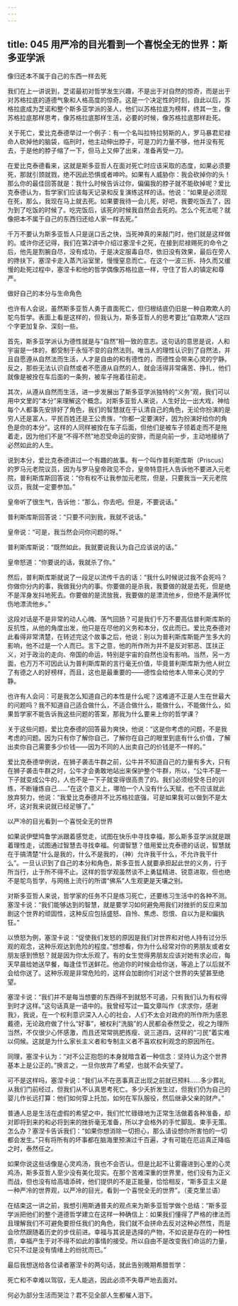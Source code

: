 ```yaml
---
---
---
```

title: 045 用严冷的目光看到一个喜悦全无的世界：斯多亚学派
---







像归还本不属于自己的东西一样去死

我们在上一讲说到，芝诺最初对哲学发生兴趣，不是出于对自然的惊奇，而是出于对苏格拉底的道德气象和人格高度的惊奇。这是一个决定性的时刻，自此以后，苏格拉底成为芝诺和整个斯多亚学派的圣人，他们以苏格拉底为榜样，终其一生，像苏格拉底那样思考，像苏格拉底那样生活，必要的时候，像苏格拉底那样赴死。

关于死亡，爱比克泰德举过一个例子：有一个名叫拉特拉努斯的人，罗马暴君尼禄命人砍掉他的脑袋，临刑时，他主动伸出脖子，可是刀的力量不够，他并没有死去，于是他的脖子缩了一下，但马上又伸了出来，准备再受一刀。

在爱比克泰德看来，这就是斯多亚哲人在面对死亡时应该采取的态度，如果必须要死，那就引颈就戮，绝不因此恐惧或者呻吟。如果有人威胁你：我会砍掉你的头！那么你的最佳回答就是：我什么时候告诉过你，偏偏我的脖子就不能砍掉呢？爱比克泰德认为，哲学家们应该每天记录和反复演练这样的话。他说：“如果是必须现在死，那么，我现在马上就去死。如果要我待一会儿死，好吧，我要吃饭去了，因为到了吃饭的时候了。吃完饭后，该死的时候我自然会去死的。怎么个死法呢？就像把本不属于自己的东西归还给人家一样去死。”

千万不要认为斯多亚哲人只是逞口舌之快，当死神真的来敲门时，他们就是这样做的。或许你还记得，我们在第2讲中介绍过塞涅卡之死，在接到尼禄赐死的命令之后，他先是割腕自尽，没有成功，于是决定服毒自尽，依旧没有效果，最后在旁人的搀扶下，塞涅卡走入蒸汽浴室里，慢慢窒息而亡。在这个一波三折、持久而又缓慢的赴死过程中，塞涅卡和他的哲学偶像苏格拉底一样，守住了哲人的镇定和尊严。


做好自己的本分与生命角色

也许有人会说，虽然斯多亚哲人勇于直面死亡，但归根结底仍旧是一种自欺欺人的鸵鸟哲学。表面上看是这样的，但我认为，斯多亚哲人的思考要比“自欺欺人”这四个字更加复杂、深刻一些。

首先，斯多亚学派认为德性就是与“自然”相一致的意志。这句话的意思是说，人和宇宙是一体的，都受制于永恒不变的自然法则。唯当人的理性认识到了自然法，并且自愿遵从自然法而生活，人才是自由的和有德性的，而德性会带来心灵的宁静。反之，那些无法认识自然或者不愿遵从自然的人，就会活得非常痛苦、挣扎，他们就像是被拴在车后面的一条狗，被车子拖着往前走。

其次，从遵从自然而生活，进一步发展出了斯多亚学派独特的“义务”观，我们可以用中文里的“本分”来理解这个概念。对斯多亚哲人来说，人生好比一出大戏，神给每个人都事先安排好了角色，我们的智慧就在于认清自己的角色，无论你扮演的是穷人还是富人，平民百姓还是王公贵族，“你都一定要演好，因为扮演好给你的角色是你的本分”。这样的人同样被拴在车子后面，但他们是被车子领着走而不是拖着走，因为他们不是“不得不然”地忍受命运的安排，而是向前一步，主动地接纳了必然如此的人生。

说到本分，爱比克泰德讲过一个有趣的故事。有一个叫作普利斯库斯（Priscus）的罗马元老院议员，因为与罗马皇帝政见不合，皇帝特意托人告诉他不要进入元老院，普利斯库斯回答说：“你有权不让我参加元老院，但是，只要我当一天元老院议员，我就一定要参加。”

皇帝听了很生气，告诉他：“那么，你去吧。但是，不要说话。”

普利斯库斯回答说：“只要不问到我，我就不说话。”

皇帝说：“可是，我当然会问你问题的呀。”

普利斯库斯说：“既然如此，我就要说我认为自己应该说的话。”

皇帝怒道：“你要说的话，我就杀了你。”

然后，普利斯库斯就说了一段足以流传千古的话：“我什么时候说过我不会死吗？你做你分内的事，我做我分内的事。你要做的是杀我，我要做的就是去死，但是绝不是浑身发抖地死去。你要做的是流放我，我要做的是漂流他乡，但绝不是满怀忧伤地漂流他乡。”

这段对话是不是非常的动人心魄、荡气回肠？可是我们千万不要高估普利斯库斯的反抗性，从他的角度出发，他只是在尽他的义务和本分，仅此而已。爱比克泰德对此看得非常清楚，在转述完这个故事之后，他说：别以为普利斯库斯能产生多大的影响，他不过是一个人而已。言下之意，他的所作所为并不是反对邪恶、匡扶正义，对于政治的走向、帝国的命运，特别是宇宙的自然也没有影响。当然，另一方面，也万万不可因此认为普利斯库斯的言行毫无价值，毕竟普利斯库斯为他人树立了有德之人的好榜样，而且，这也是最重要的——德性会给他本人带来心灵的宁静。

也许有人会问：可是我怎么知道自己的本性是什么呢？这难道不正是人生在世最大的问题吗？我不知道自己适合做什么，不适合做什么，能做什么，不能做什么，如果哲学家不能告诉我这些问题的答案，那我为什么要来上你的哲学课？

关于这些问题，爱比克泰德的回答最为爽快，他说：“这是你考虑的问题，不是我考虑的问题。因为只有你了解你自己，了解你在自己的眼里到底有什么价值，了解出卖你自己需要多少价钱——因为不同的人出卖自己的价钱是不一样的。”

爱比克泰德举例说，在狮子袭击牛群之前，公牛并不知道自己的力量有多大，只有在狮子袭击牛群之时，公牛才会勇敢地站出来保护整个牛群，所以，“公牛不是一下子就变成公牛的，人也不是一下子就变得很高贵了的。我们必须经受冬日的训练，不断锤炼自己……”在这个意义上，哪怕一个人没有什么天赋，也不应该就此放弃努力，他说：“我爱比克泰德并不比苏格拉底强，可是如果我可以做到不是太坏，这对我来说就已经足够了。”


以严冷的目光看到一个喜悦全无的世界

如果说伊壁鸠鲁学派跟着感觉走，试图在快乐中寻找幸福，那么斯多亚学派就是跟着理性走，试图通过智慧去寻找幸福。何谓智慧？借用爱比克泰德的话说，智慧就在于搞清楚“什么是我的，什么不是我的，（神）允许我干什么，不允许我干什么”。一旦认识到了自己的本分和角色，斯多亚哲人就要承担起此世的义务，行于所当行，止于所不得不止。这样的哲学观虽然谈不上勇猛精进、锐意进取，但也绝不是鸵鸟哲学，与网络上流行的所谓“佛系”人生观更是天壤之别。

对斯多亚哲人来说，哲学家的任务不只是练习死亡，还要练习生活中的各种不测。塞涅卡说：“我们能够达到的智慧，就是要学习如何避免用我们对挫折的反应来加剧这个世界的顽固性，这种反应包括盛怒、自怜、焦虑、怨恨、自以为是和偏执狂。”

以愤怒为例，塞涅卡说：“促使我们发怒的原因是我们对世界和对他人持有过分乐观的观念，这种乐观达到危险的程度。”想想看，你为什么经常对你的男朋友或者女朋友感到愤怒？就是因为你太乐观了。有的女生觉得男朋友应该对她有求必应，每天早晨给她送早餐，每逢佳节送鲜花。他追你的时候会给你送，等追上了以后就不会给你送了。这种乐观是非常危险的，这样会加剧你们对这个世界的失望甚至绝望。

塞涅卡说：“我们并不是每当想要的东西得不到就怒不可遏，只有我们认为有权得到时才这样。”这句话真是一语中的。我曾经写过一篇文章叫作《求求你，感谢我》，我说，在一个权利意识深入人心的社会，人们不太会对政府的所作所为感恩戴德，无论政府做了什么“好事”，被权利“洗脑”的人民都会泰然受之，视之为理所当然，不仅很少心怀感激，而且还常常挑肥拣瘦、说三道四，这样的“刁民”着实难以伺候。这就是为什么家长主义者和专制主义者不喜欢权利观念的原因所在。

同理，塞涅卡认为：“对不公正抱怨的本身就暗含着一种信念：坚持认为这个世界基本上是公正的。”换言之，一旦你放弃了希望，也就不会失望了。

可不是这样吗，塞涅卡说：“我们从不在恶事真正出现之前就已预料……多少葬礼从我们门前经过，但我们从不认真思考死亡。多少夭折发生过，但我们仍为自己的婴儿作长远打算：他们如何穿上托加，如何在军队服役，然后继承父亲的财产。”

普通人总是生活在虚假的希望之中，我们忙忙碌碌地为正常生活做着各种准备，却对即将到来的和必将到来的挫折毫无准备，所以才会格外的手忙脚乱、束手无策。怎么办？塞涅卡告诉我们：“如果你想消除一切担心，那么请设想你所害怕的一切都会发生。”只有将所有的坏事都在脑海里预演过千百遍，才有可能在厄运真正降临之时，泰然任之。

如果你说这些话像是心灵鸡汤，我也不会否认。但是比起不让雾霾进到心里的心灵鸡汤，斯多亚哲人至少没有美化现实。在那个苦难深重的世界里，他们没有为正义而战，但也没有给高墙添砖，他们提供的不是正能量，恰恰相反，“斯多亚主义是一种严冷的世界观，以严冷的目光，看到一个喜悦全无的世界”。（麦克里兰语）

在结束这一讲之前，我想引用斯通普夫的观点来为斯多亚哲学做个总结：“斯多亚学派把他们的整个道德哲学建立在这样一种确信上：如果我们懂得了严格的律法而且理解我们不可避免要担任我们的角色，我们就不会拼命去反对这种必然性，而是会欣然跟随着历史的步伐前进。幸福与其说是选择的产物，不如说是存在的一种性质，幸福产生于对不得不如此的事情的接受。所以自由不是改变我们命运的力量，它只不过是没有情绪上的纷扰而已。”

最后我想送给各位读者塞涅卡的两句话，就此告别晚期希腊哲学：

死亡和不幸难以驾驭，无人能逃，因此必须不失尊严地去面对。

何必为部分生活而哭泣？君不见全部人生都催人泪下。